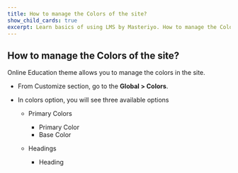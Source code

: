 ---
title: How to manage the Colors of the site? 
show_child_cards: true
excerpt: Learn basics of using LMS by Masteriyo. How to manage the Colors of the site.
---

## How to manage the Colors of the site? 

Online Education theme allows you to manage the colors in the site.  

- From Customize section, go to the **Global > Colors**.

- In colors option, you will see three available options

  - Primary Colors
    - Primary Color
    - Base Color

  - Headings
    - Heading 

